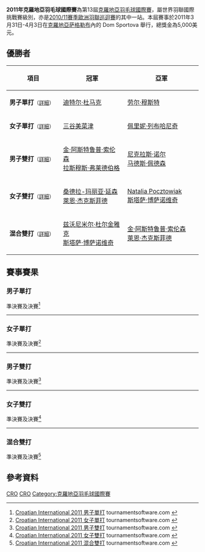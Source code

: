 {{noteTA|G1=Badminton}}
{{infobox badminton event
|name           = 2011年克羅地亞羽毛球國際賽
|image          = 
|size           = 
|caption        =
|dates          = 2011年3月31日－4月3日
|number_edition = 第13屆
|level          = 4B
|prize_money    = 5,000美元
|location       = {{CRO}}[[萨格勒布|萨格勒布]]
|venue          = Dom Sportova
|previous       = 2010年克羅地亞羽毛球國際賽 
|next           = 2012年克羅地亞羽毛球國際賽
}}
'''2011年克羅地亞羽毛球國際賽'''為第13屆[[克羅地亞羽毛球國際賽|克羅地亞羽毛球國際賽]]，屬世界羽聯國際挑戰賽級別，亦是[[2010/11賽季歐洲羽聯巡迴賽|2010/11賽季歐洲羽聯巡迴賽]]的其中一站。本屆賽事於2011年3月31日-4月3日在[[克羅地亞|克羅地亞]][[萨格勒布|萨格勒布]]內的 Dom Sportova 舉行，總獎金為5,000美元。

== 優勝者 ==
{| class=wikitable style="font-size:small"
!width="200"|項目
!width="250"|冠軍
!width="250"|亞軍
|-
|'''男子單打'''<small>（[[#男子單打|詳細]]）</small>
|{{flagicon|GER}} [[迪特尔·杜马克|迪特尔·杜马克]]
|{{flagicon|EST}} [[劳尔·穆斯特|劳尔·穆斯特]]
|-
|'''女子單打'''<small>（[[#女子單打|詳細]]）</small>
|{{flagicon|JPN}} [[三谷美菜津|三谷美菜津]]
|{{flagicon|FRA}} [[佩里妮·列布哈尼奇|佩里妮·列布哈尼奇]]
|-
|'''男子雙打'''<small>（[[#男子雙打|詳細]]）</small>
|{{flagicon|DEN}} [[金·阿斯特鲁普·索伦森|金·阿斯特鲁普·索伦森]]<br/>{{flagicon|DEN}} [[拉斯穆斯·弗莱德伯格|拉斯穆斯·弗莱德伯格]]
|{{flagicon|DEN}} [[尼克拉斯·诺尔|尼克拉斯·诺尔]]<br/>{{flagicon|DEN}} [[马德斯·佩德森|马德斯·佩德森]]
|-
|'''女子雙打'''<small>（[[#女子雙打|詳細]]）</small>
|{{flagicon|DEN}} [[桑德拉-玛丽亚·延森|桑德拉-玛丽亚·延森]]<br/>{{flagicon|DEN}} [[萊恩·杰克斯菲德|萊恩·杰克斯菲德]]
|{{flagicon|POL}} [[Natalia_Pocztowiak|Natalia Pocztowiak]]<br/>{{flagicon|CRO}} [[斯塔萨·博萨诺维奇|斯塔萨·博萨诺维奇]]
|-
|'''混合雙打'''<small>（[[#混合雙打|詳細]]）</small>
|{{flagicon|CRO}} [[兹沃尼米尔·杜尔金雅克|兹沃尼米尔·杜尔金雅克]]<br/>{{flagicon|CRO}} [[斯塔萨·博萨诺维奇|斯塔萨·博萨诺维奇]]
|{{flagicon|DEN}} [[金·阿斯特鲁普·索伦森|金·阿斯特鲁普·索伦森]]<br/>{{flagicon|DEN}} [[萊恩·杰克斯菲德|萊恩·杰克斯菲德]]
|}

== 賽事賽果 ==
=== 男子單打 ===
;準決賽及決賽<ref name="MS">[http://tournamentsoftware.com/sport/draw.aspx?id=CF5009AC-9BD3-4E25-95E0-B67F7AFC8472&draw=2 Croatian International 2011 男子單打] tournamentsoftware.com {{en}}</ref>
{{4TeamBracket-Tennis3-v2
| team-width=200
| RD1-seed1=1
| RD1-team1='''{{flagicon|EST}} [[劳尔·穆斯特|劳尔·穆斯特]]
| RD1-score1-1='''21
| RD1-score1-2='''21
| RD1-score1-3=
| RD1-seed2=4
| RD1-team2={{flagicon|GER}} [[马克尔·罗伊特|马克尔·罗伊特]]
| RD1-score2-1=14
| RD1-score2-2=12
| RD1-score2-3=

| RD1-seed3=
| RD1-team3={{flagicon|ESP}} [[埃内斯托·维拉斯奎兹|埃内斯托·维拉斯奎兹]]
| RD1-score3-1=16
| RD1-score3-2=17
| RD1-score3-3=
| RD1-seed4=8
| RD1-team4='''{{flagicon|GER}} [[迪特尔·杜马克|迪特尔·杜马克]]
| RD1-score4-1='''21
| RD1-score4-2='''21
| RD1-score4-3=

| RD2-seed1=1
| RD2-team1={{flagicon|EST}} [[劳尔·穆斯特|劳尔·穆斯特]]
| RD2-score1-1=16
| RD2-score1-2=7
| RD2-score1-3=
| RD2-seed2=8
| RD2-team2='''{{flagicon|GER}} [[迪特尔·杜马克|迪特尔·杜马克]]
| RD2-score2-1='''21
| RD2-score2-2='''21
| RD2-score2-3=
}}
----

=== 女子單打 ===
;準決賽及決賽<ref name="WS">[http://tournamentsoftware.com/sport/draw.aspx?id=CF5009AC-9BD3-4E25-95E0-B67F7AFC8472&draw=4 Croatian International 2011 女子單打] {{Wayback|url=http://tournamentsoftware.com/sport/draw.aspx?id=CF5009AC-9BD3-4E25-95E0-B67F7AFC8472&draw=4 |date=20130919195407 }} tournamentsoftware.com {{en}}</ref>
{{4TeamBracket-Tennis3-v2
| team-width=200
| RD1-seed1=
| RD1-team1='''{{flagicon|JPN}} [[三谷美菜津|三谷美菜津]]
| RD1-score1-1='''21
| RD1-score1-2='''21
| RD1-score1-3=
| RD1-seed2=Q
| RD1-team2={{flagicon|JPN}} [[橋本由衣|橋本由衣]]
| RD1-score2-1=12
| RD1-score2-2=10
| RD1-score2-3=

| RD1-seed3=
| RD1-team3={{flagicon|ENG}} [[妮古拉·塞尔方蒂尼|妮古拉·塞尔方蒂尼]]
| RD1-score3-1=12
| RD1-score3-2='''21
| RD1-score3-3=13
| RD1-seed4=5
| RD1-team4='''{{flagicon|FRA}} [[佩里妮·列布哈尼奇|佩里妮·列布哈尼奇]]
| RD1-score4-1='''21
| RD1-score4-2=18
| RD1-score4-3='''21

| RD2-seed1=
| RD2-team1='''{{flagicon|JPN}} [[三谷美菜津|三谷美菜津]]
| RD2-score1-1='''21
| RD2-score1-2='''21
| RD2-score1-3=
| RD2-seed2=5
| RD2-team2={{flagicon|FRA}} [[佩里妮·列布哈尼奇|佩里妮·列布哈尼奇]]
| RD2-score2-1=14
| RD2-score2-2=17
| RD2-score2-3=
}}
----

=== 男子雙打 ===
;準決賽及決賽<ref name="MD">[http://tournamentsoftware.com/sport/draw.aspx?id=CF5009AC-9BD3-4E25-95E0-B67F7AFC8472&draw=6 Croatian International 2011 男子雙打] {{Wayback|url=http://tournamentsoftware.com/sport/draw.aspx?id=CF5009AC-9BD3-4E25-95E0-B67F7AFC8472&draw=6 |date=20130919192211 }} tournamentsoftware.com {{en}}</ref>
{{4TeamBracket-Tennis3-v2
| team-width=200
| RD1-seed1=1
| RD1-team1={{flagicon|CRO}} [[兹沃尼米尔·杜尔金雅克|兹沃尼米尔·杜尔金雅克]]<br/> {{flagicon|CRO}} [[兹沃尼米尔·霍尔布林|兹沃尼米尔·霍尔布林]]
| RD1-score1-1='''21
| RD1-score1-2=17
| RD1-score1-3=19
| RD1-seed2=
| RD1-team2='''{{flagicon|DEN}} [[金·阿斯特鲁普·索伦森|金·阿斯特鲁普·索伦森]]<br/> {{flagicon|DEN}} [[拉斯穆斯·弗莱德伯格|拉斯穆斯·弗莱德伯格]]
| RD1-score2-1=16
| RD1-score2-2='''21
| RD1-score2-3='''21

| RD1-seed3=
| RD1-team3={{flagicon|ENG}} [[加里·福克斯|加里·福克斯]]<br/> {{flagicon|SWE}} [[尼科·鲁波宁|尼科·鲁波宁]]
| RD1-score3-1=16
| RD1-score3-2=13
| RD1-score3-3=
| RD1-seed4=
| RD1-team4='''{{flagicon|DEN}} [[尼克拉斯·诺尔|尼克拉斯·诺尔]]<br/> {{flagicon|DEN}} [[马德斯·佩德森|马德斯·佩德森]]
| RD1-score4-1='''21
| RD1-score4-2='''21
| RD1-score4-3=

| RD2-seed1=
| RD2-team1='''{{flagicon|DEN}} [[金·阿斯特鲁普·索伦森|金·阿斯特鲁普·索伦森]]<br/> {{flagicon|DEN}} [[拉斯穆斯·弗莱德伯格|拉斯穆斯·弗莱德伯格]]
| RD2-score1-1=18
| RD2-score1-2='''21
| RD2-score1-3='''21
| RD2-seed2=
| RD2-team2={{flagicon|DEN}} [[尼克拉斯·诺尔|尼克拉斯·诺尔]]<br/> {{flagicon|DEN}} [[马德斯·佩德森|马德斯·佩德森]]
| RD2-score2-1='''21
| RD2-score2-2=19
| RD2-score2-3=16
}}
----

=== 女子雙打 ===
;準決賽及決賽<ref name="WD">[http://tournamentsoftware.com/sport/draw.aspx?id=CF5009AC-9BD3-4E25-95E0-B67F7AFC8472&draw=7 Croatian International 2011 女子雙打] tournamentsoftware.com {{en}}</ref>
{{4TeamBracket-Tennis3-v2
| team-width=200
| RD1-seed1=
| RD1-team1={{flagicon|ENG}} [[海伦·戴维斯|海伦·戴维斯]]<br/> {{flagicon|ENG}} [[艾莉莎·林姆|艾莉莎·林姆]]
| RD1-score1-1='''21
| RD1-score1-2=12
| RD1-score1-3=19
| RD1-seed2=
| RD1-team2='''{{flagicon|POL}} [[Natalia_Pocztowiak|Natalia Pocztowiak]]<br/> {{flagicon|CRO}} [[斯塔萨·博萨诺维奇|斯塔萨·博萨诺维奇]]
| RD1-score2-1=13
| RD1-score2-2='''21
| RD1-score2-3='''21

| RD1-seed3=
| RD1-team3={{flagicon|RUS}} [[Romina_Gabdulina|Romina Gabdulina]]<br/> {{flagicon|RUS}} [[Evgenia_Kosetskaya|Evgenia Kosetskaya]]
| RD1-score3-1='''22
| RD1-score3-2=17
| RD1-score3-3=18
| RD1-seed4=
| RD1-team4='''{{flagicon|DEN}} [[桑德拉-玛丽亚·延森|桑德拉-玛丽亚·延森]]<br/> {{flagicon|DEN}} [[萊恩·杰克斯菲德|萊恩·杰克斯菲德]]
| RD1-score4-1=20
| RD1-score4-2='''21
| RD1-score4-3='''21

| RD2-seed1=
| RD2-team1={{flagicon|POL}} [[Natalia_Pocztowiak|Natalia Pocztowiak]]<br/> {{flagicon|CRO}} [[斯塔萨·博萨诺维奇|斯塔萨·博萨诺维奇]]
| RD2-score1-1=14
| RD2-score1-2=18
| RD2-score1-3=
| RD2-seed2=
| RD2-team2='''{{flagicon|DEN}} [[桑德拉-玛丽亚·延森|桑德拉-玛丽亚·延森]]<br/> {{flagicon|DEN}} [[萊恩·杰克斯菲德|萊恩·杰克斯菲德]]
| RD2-score2-1='''21
| RD2-score2-2='''21
| RD2-score2-3=
}}
----

=== 混合雙打 ===
;準決賽及決賽<ref name="XD">[http://tournamentsoftware.com/sport/draw.aspx?id=CF5009AC-9BD3-4E25-95E0-B67F7AFC8472&draw=9 Croatian International 2011 混合雙打] tournamentsoftware.com {{en}}</ref>
{{4TeamBracket-Tennis3-v2
| team-width=200
| RD1-seed1=1
| RD1-team1='''{{flagicon|CRO}} [[兹沃尼米尔·杜尔金雅克|兹沃尼米尔·杜尔金雅克]]<br/> {{flagicon|CRO}} [[斯塔萨·博萨诺维奇|斯塔萨·博萨诺维奇]]
| RD1-score1-1='''21
| RD1-score1-2='''21
| RD1-score1-3=
| RD1-seed2=
| RD1-team2={{flagicon|DEN}} [[马德斯·佩德森|马德斯·佩德森]]<br/> {{flagicon|DEN}} [[Joan_Christiansen|Joan Christiansen]]
| RD1-score2-1=15
| RD1-score2-2=17
| RD1-score2-3=

| RD1-seed3=
| RD1-team3='''{{flagicon|DEN}} [[金·阿斯特鲁普·索伦森|金·阿斯特鲁普·索伦森]]<br/> {{flagicon|DEN}} [[萊恩·杰克斯菲德|萊恩·杰克斯菲德]]
| RD1-score3-1='''22
| RD1-score3-2='''21
| RD1-score3-3=
| RD1-seed4=2
| RD1-team4={{flagicon|BEL}} [[弗里克·戈林斯基|弗里克·戈林斯基]]<br/> {{flagicon|BEL}} [[施特菲·安妮斯|施特菲·安妮斯]]
| RD1-score4-1=20
| RD1-score4-2=12
| RD1-score4-3=

| RD2-seed1=1
| RD2-team1='''{{flagicon|CRO}} [[兹沃尼米尔·杜尔金雅克|兹沃尼米尔·杜尔金雅克]]<br/> {{flagicon|CRO}} [[斯塔萨·博萨诺维奇|斯塔萨·博萨诺维奇]]
| RD2-score1-1='''21
| RD2-score1-2='''21
| RD2-score1-3=
| RD2-seed2=
| RD2-team2={{flagicon|DEN}} [[金·阿斯特鲁普·索伦森|金·阿斯特鲁普·索伦森]]<br/> {{flagicon|DEN}} [[萊恩·杰克斯菲德|萊恩·杰克斯菲德]]
| RD2-score2-1=13
| RD2-score2-2=13
| RD2-score2-3=
}}

== 參考資料 ==
{{Reflist}}

[[Category:2011年世界羽聯國際系列賽|CRO]]
[[Category:2010/11賽季歐洲羽聯巡迴賽|CRO]]
[[Category:克羅地亞羽毛球國際賽|Category:克羅地亞羽毛球國際賽]]